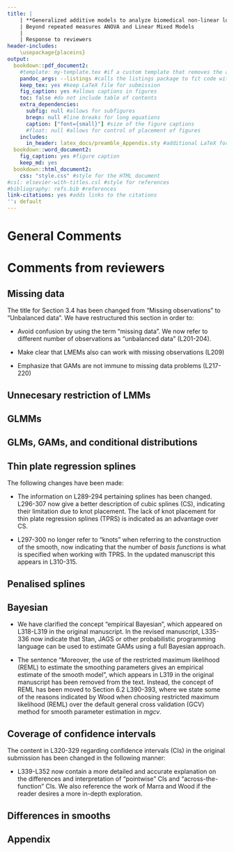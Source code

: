 ```yaml
---
title: |
    | **Generalized additive models to analyze biomedical non-linear longitudinal data in R:**
    | Beyond repeated measures ANOVA and Linear Mixed Models
    | 
    | Response to reviewers
header-includes:
    \usepackage{placeins}
output:  
  bookdown::pdf_document2:
    #template: my-template.tex #if a custom template that removes the additional "and" in the author information is desired
    pandoc_args: --listings #calls the listings package to fit code within the page margins
    keep_tex: yes #keep LaTeX file for submission
    fig_caption: yes #allows captions in figures
    toc: false #do not include table of contents
    extra_dependencies:
      subfig: null #allows for subfigures
      breqn: null #line breaks for long equations
      caption: ["font={small}"] #size of the figure captions
      #float: null #allows for control of placement of figures
    includes:
      in_header: latex_docs/preamble_Appendix.sty #additional LaTeX formatting
  bookdown::word_document2:
    fig_caption: yes #figure caption
    keep_md: yes
  bookdown::html_document2:
    css: "style.css" #style for the HTML document
#csl: elsevier-with-titles.csl #style for references
#bibliography: refs.bib #references
link-citations: yes #adds links to the citations
'': default
---
```


# General Comments


# Comments from reviewers
## Missing data

The title for Section 3.4 has been changed from "Missing observations" to "Unbalanced data". We have restructured this section in order to:

- Avoid confusion by using the term "missing data". We now refer to different number of observations as "unbalanced data" (L201-204).

- Make clear that LMEMs also can work with missing observations (L209)

- Emphasize that GAMs are not immune to missing data problems (L217-220)


## Unnecesary restriction of LMMs


## GLMMs


## GLMs, GAMs, and conditional distributions

## Thin plate regression splines

The following changes have been made:

- The information on L289-294 pertaining splines has been changed. L296-307 now give a better description of cubic splines (CS), indicating their limitation due to knot placement. The lack of knot placement for thin plate regression splines (TPRS) is indicated as an advantage over CS. 

- L297-300 no longer refer to "knots" when referring to the construction of the smooth, now indicating that the number of _basis functions_ is what is specified when working with TPRS. In the updated manuscript this appears in L310-315.


## Penalised splines

## Bayesian

- We have clarified the concept "empirical Bayesian", which appeared on L318-L319 in the original manuscript. In the revised manuscript, L335-336 now indicate that Stan, JAGS or other probabilistic programming language can be used to estimate GAMs using a full Bayesian approach.

- The sentence "Moreover, the use of the restricted maximum likelihood (REML) to estimate the smoothing parameters gives an empirical estimate of the smooth model", which appears in L319 in the original manuscript has been removed from the text. Instead, the concept of REML has been moved to Section 6.2 L390-393, where we state some of the reasons indicated by Wood when choosing restricted maximum likelihood (REML) over the default general cross validation (GCV) method for smooth parameter estimation in _mgcv_. 


## Coverage of confidence intervals

The content in L320-329 regarding confidence intervals (CIs) in the original submission has been changed in the following manner:

- L339-L352 now contain a more detailed and accurate explanation on the differences and interpretation of "pointwise" CIs and "across-the-function" CIs. We also reference the work of Marra and Wood if the reader desires a more in-depth exploration.

## Differences in smooths


## Appendix







